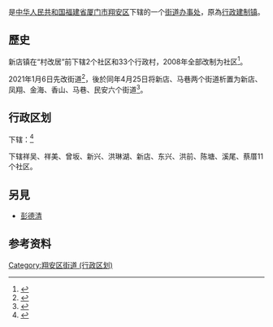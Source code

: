 {{中国乡级行政区
| 行政区全称 = 新店街道
| 景观照片文件名 = Xiang'an - rural schoolhouse - DSCF9163.JPG
| 景观照片描述 = 位于吕塘村的一间学校
| 政府驻地 = 祥吴社区
| 电话区号 = 592
}}
'''{{PAGENAMEBASE}}'''是[[中华人民共和国|中华人民共和国]][[福建省|福建省]][[厦门市|厦门市]][[翔安区|翔安区]]下辖的一个[[街道办事处|街道办事处]]，原為[[行政建制镇|行政建制镇]]。

== 歷史 ==
新店镇在“村改居”前下辖2个社区和33个行政村，2008年全部改制为社区<ref>{{cite web|url=http://www.stats.gov.cn/tjsj/tjbz/tjyqhdmhcxhfdm/2009/35/02/13/350213104.html|title=2009年统计用区划代码和城乡划分代码：新店镇 (厦门市)|publisher=[[中华人民共和国国家统计局|中华人民共和国国家统计局]]|accessdate=2017-08-26|archive-date=2020-12-15|archive-url=https://web.archive.org/web/20201215023708/http://www.stats.gov.cn/tjsj/tjbz/tjyqhdmhcxhfdm/2009/35/02/13/350213104.html|dead-url=no}}</ref>。

2021年1月6日先改街道<ref>{{cite web|title=福建省人民政府关于厦门市翔安区新店镇马巷镇行政区划调整的批复|id=闽政文〔2021〕3号|date=2021-01-06|work=福建省人民政府|url=http://www.fujian.gov.cn/zwgk/zxwj/szfwj/202101/t20210111_5515132.htm|access-date=2021-08-25|archive-date=2021-08-25|archive-url=https://web.archive.org/web/20210825064329/https://zfwzgl.www.gov.cn/exposure/jiucuo.js|dead-url=no}}</ref>，後於同年4月25日将新店、马巷两个街道析置为新店、凤翔、金海、香山、马巷、民安六个街道<ref>{{cite web|title=厦门市翔安区人民政府关于部分街道行政区划调整的公告|date=2021-04-25|work=厦门市翔安区人民政府|url=http://xxgk.xiangan.gov.cn/XM06100/zfxxgkml/01/01/202104/t20210425_777663.htm|access-date=2021-08-25|archive-date=2021-08-25|archive-url=https://web.archive.org/web/20210825064328/http://xxgk.xiangan.gov.cn/XM06100/zfxxgkml/01/01/202104/t20210425_777663.htm|dead-url=no}}</ref>。

== 行政区划 ==
{{PAGENAMEBASE}}下辖：<ref>{{PRC admin/ref sgc|35/02/13/104/000}}</ref>

{{PAGENAMEBASE}}下辖祥吴、祥美、曾坂、新兴、洪琳湖、新店、东兴、洪前、陈塘、溪尾、蔡厝11个社区。

== 另見 ==
{{commons category|Xindian Subdistrict, Xiang'an District}}
* [[彭德清|彭德清]]

== 参考资料 ==
{{reflist}}
{{福建小作品}}
{{翔安区行政区划}}
[[Category:翔安区街道_(行政区划)|Category:翔安区街道 (行政区划)]]